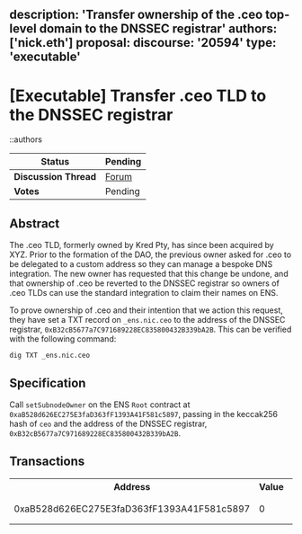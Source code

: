 description: 'Transfer ownership of the .ceo top-level domain to the DNSSEC registrar'
authors: ['nick.eth']
proposal:
  discourse: '20594'
  type: 'executable'
---
# [Executable] Transfer .ceo TLD to the DNSSEC registrar

::authors

| **Status**            | Pending                                      |
| --------------------- | -------------------------------------------- |
| **Discussion Thread** | [Forum](https://discuss.ens.domains/t/temp-check-executable-transfer-ceo-tld-to-the-dnssec-registrar/20594) |
| **Votes**             | Pending                                      |

## Abstract

The .ceo TLD, formerly owned by Kred Pty, has since been acquired by XYZ. Prior to the formation of the DAO, the previous owner asked for .ceo to be delegated to a custom address so they can manage a bespoke DNS integration. The new owner has requested that this change be undone, and that ownership of .ceo be reverted to the DNSSEC registrar so owners of .ceo TLDs can use the standard integration to claim their names on ENS.

To prove ownership of .ceo and their intention that we action this request, they have set a TXT record on `_ens.nic.ceo` to the address of the DNSSEC registrar, `0xB32cB5677a7C971689228EC835800432B339bA2B`. This can be verified with the following command:

```
dig TXT _ens.nic.ceo
```

## Specification

Call `setSubnodeOwner` on the ENS `Root` contract at `0xaB528d626EC275E3faD363fF1393A41F581c5897`, passing in the keccak256 hash of `ceo` and the address of the DNSSEC registrar, `0xB32cB5677a7C971689228EC835800432B339bA2B`.

## Transactions

<table>
    <tr>
        <th>Address</th>
        <th>Value</th>
        <th>Function</th>
        <th>Argument</th>
        <th>Value</th>
    </tr>
    <tr>
        <td rowspan=2>0xaB528d626EC275E3faD363fF1393A41F581c5897</td>
        <td rowspan=2>0</td>
        <td rowspan=2>setSubnodeOwner</td>
        <td>label</td>
        <td>0xa695017707ee0c04095f723270b3c315654d16e337ad54039175a4b000894676</td>
    </tr>
    <tr>
        <td>owner</td>
        <td>0xB32cB5677a7C971689228EC835800432B339bA2B</td>
    </tr>
</table>
